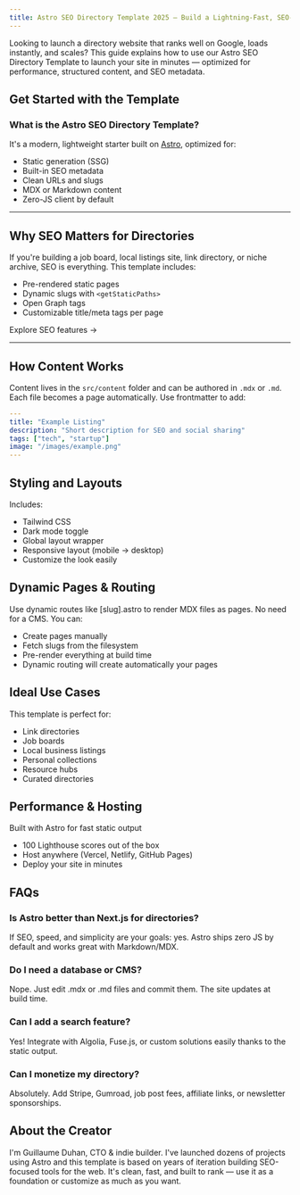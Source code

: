 ```yaml
---
title: Astro SEO Directory Template 2025 — Build a Lightning-Fast, SEO-Friendly Directory
---
```


Looking to launch a directory website that ranks well on Google, loads instantly, and scales? This guide explains how to use our Astro SEO Directory Template to launch your site in minutes — optimized for performance, structured content, and SEO metadata.

## Get Started with the Template

### What is the Astro SEO Directory Template?
It\'s a modern, lightweight starter built on [Astro](https://astro.build/), optimized for:
- Static generation (SSG)
- Built-in SEO metadata
- Clean URLs and slugs
- MDX or Markdown content
- Zero-JS client by default

---

## Why SEO Matters for Directories

If you're building a job board, local listings site, link directory, or niche archive, SEO is everything. This template includes:
- Pre-rendered static pages
- Dynamic slugs with `<getStaticPaths>`
- Open Graph tags
- Customizable title/meta tags per page

Explore SEO features →

---

## How Content Works

Content lives in the `src/content` folder and can be authored in `.mdx` or `.md`. Each file becomes a page automatically. Use frontmatter to add:

```yaml
---
title: "Example Listing"
description: "Short description for SEO and social sharing"
tags: ["tech", "startup"]
image: "/images/example.png"
---
```

## Styling and Layouts
Includes:
- Tailwind CSS
- Dark mode toggle
- Global layout wrapper
- Responsive layout (mobile → desktop)
- Customize the look easily

## Dynamic Pages & Routing
Use dynamic routes like [slug].astro to render MDX files as pages. No need for a CMS. You can:
- Create pages manually
- Fetch slugs from the filesystem
- Pre-render everything at build time
- Dynamic routing will create automatically your pages

## Ideal Use Cases
This template is perfect for:

- Link directories
- Job boards
- Local business listings
- Personal collections
- Resource hubs
- Curated directories

## Performance & Hosting
Built with Astro for fast static output

- 100 Lighthouse scores out of the box
- Host anywhere (Vercel, Netlify, GitHub Pages)
- Deploy your site in minutes

## FAQs
### Is Astro better than Next.js for directories?
If SEO, speed, and simplicity are your goals: yes. Astro ships zero JS by default and works great with Markdown/MDX.

### Do I need a database or CMS?
Nope. Just edit .mdx or .md files and commit them. The site updates at build time.

### Can I add a search feature?
Yes! Integrate with Algolia, Fuse.js, or custom solutions easily thanks to the static output.

### Can I monetize my directory?
Absolutely. Add Stripe, Gumroad, job post fees, affiliate links, or newsletter sponsorships.

## About the Creator
I'm Guillaume Duhan, CTO & indie builder. I've launched dozens of projects using Astro and this template is based on years of iteration building SEO-focused tools for the web. It's clean, fast, and built to rank — use it as a foundation or customize as much as you want.